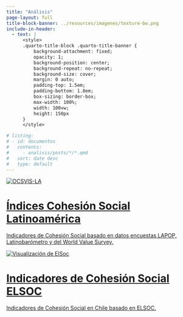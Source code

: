 ```yaml
---
title: "Análisis"
page-layout: full
title-block-banner: ../resources/imagenes/texture-bw.png
include-in-header:
  - text: |
      <style>
      .quarto-title-block .quarto-title-banner {
          background-attachment: fixed;
          opacity: 1;
          background-position: center;
          background-repeat: no-repeat;
          background-size: cover;
          margin: 0 auto;
          padding-top: 1.5em;
          padding-bottom: 1.8em;
          box-sizing: border-box;
          max-width: 100%;
          width: 100vw;
          height: 150px
      }
      </style>

# listing:
# - id: documentos
#   contents:
#     - analisis/posts/*/*.qmd
#   sort: date desc
#   type: default
---
```



```{=HTML}

<link href="https://fonts.googleapis.com/css2?family=Roboto:wght@100;300;400;500&display=swap" rel="stylesheet">


<div class="wrap">

  <a href="https://jandimter.shinyapps.io/Cohesion3/">
    <div class="tile">
      <img src='imagenes/latam.png' alt="OCSVIS-LA"/>
      <div class="text">
        <h1>Índices Cohesión Social Latinoamérica</h1>
        <p class="animate-text">Indicadores de Cohesión Social basado en datos encuestas LAPOP, Latinobarómetro y del World Value Survey.</p>
        <div class="dots">
          <span></span>
          <span></span>
          <span></span>
        </div>
      </div>
    </div>
  </a>

  <a href="https://flo.uri.sh/visualisation/16243987/embed">
    <div class="tile">
      <img src='imagenes/elsoc.png' alt="Visualización de ElSoc"/>
      <div class="text">
        <h1>Indicadores de Cohesión Social ELSOC</h1>
        <p class="animate-text">Indicadores de Cohesión Social en Chile basado en ELSOC.</p>
        <div class="dots">
          <span></span>
          <span></span>
          <span></span>
        </div>
      </div>
    </div>
  </a>

</div>

```

<!-- ::: {.section-text .light-bg} -->
<!-- ::: {.section-container} -->
<!-- ::: {.section-block} -->
<!-- ::: {style="text-align: center;"} -->

<!-- <p align="center" style="font-size:36px; font-weight:bold;">Documentos</p> -->

<!-- :::{#documentos} -->
<!-- ::: -->

<!-- ::: -->
<!-- ::: -->
<!-- ::: -->
<!-- ::: -->
